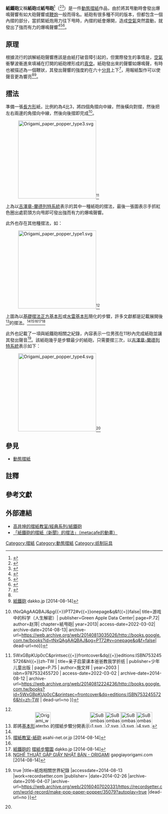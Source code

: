 '''紙鐵砲'''又稱'''紙砲'''或'''紙甩砲'''<ref>{{Cite web |url=http://chc.k12.edu.tw/1003015434/sciclass/classroom/b031.htm |title=甩紙炮 |accessdate=2014-08-13 |work=chc.k12.edu.tw |publisher= |date= |archive-date=2012-10-25 |archive-url=https://web.archive.org/web/20121025233735/http://chc.k12.edu.tw/1003015434/sciclass/classroom/b031.htm |dead-url=yes }}</ref>（{{lang-en|paper popper}}<ref>{{Cite web |url=http://www.momsminivan.com/paper-popper.html |title=paper popper |accessdate=2014-08-13 |work=momsminivan.com |publisher= |date= |archive-date=2020-02-03 |archive-url=https://web.archive.org/web/20200203144432/http://www.momsminivan.com/paper-popper.html |dead-url=no }}</ref><ref>{{Cite web |url=http://scied.unl.edu/pages/sciencedemos/paper%20popper/paper%20popper.htm |title=Triangle Popper |accessdate=2006-12-13 |work=scied.unl.edu |publisher= |date= |deadurl=yes |archiveurl=https://web.archive.org/web/20061218192319/http://scied.unl.edu/pages/sciencedemos/paper%20popper/paper%20popper.htm |archivedate=2006-12-18 }}</ref>）是一件[[動態摺紙|動態]][[摺紙|摺紙]]作品，由於將其甩動時會發出爆鳴聲響有如大砲聲響或[[鞭炮|鞭炮]]一般而得名。紙砲有很多種不同的版本，但都包含一個內摺的部分，當抓緊紙炮用力往下甩時，內摺的紙會爆開，造成[[空氣|空氣]]突然震動，就發出了強而有力的爆鳴聲響<ref>{{Cite web |url=http://content.edu.tw/primary/nature/ks_gc/game/htm/g04.html |title=甩紙砲-教育部-數位學習資源 |accessdate=2014-08-13 |work=content.edu.tw |publisher=中華民國教育部 |date= |archive-url=https://web.archive.org/web/20140812203408/http://content.edu.tw/primary/nature/ks_gc/game/htm/g04.html |archive-date=2014-08-12 |dead-url=yes }}</ref><ref>{{Cite web |url=http://scigame.ntcu.edu.tw/paper/paper-004.html |title=紙砲-國立台中教育大學-科學遊戲實驗室 |accessdate=2014-08-13 |work=scigame.ntcu.edu.tw |publisher=[[國立台中教育大學|國立台中教育大學]] |date= |archive-date=2020-08-05 |archive-url=https://web.archive.org/web/20200805065408/http://scigame.ntcu.edu.tw/paper/paper-004.html |dead-url=no }}</ref><ref name="epochtimes">{{Cite web |url=http://www.epochtimes.com/b5/8/6/26/n2169637.htm |title=【摺紙】紙砲聲聲響 |accessdate=2014-08-13 |work=epochtimes.com |publisher= |date= |archive-date=2021-04-30 |archive-url=https://web.archive.org/web/20210430000356/https://www.epochtimes.com/b5/8/6/26/n2169637.htm |dead-url=no }}</ref>。

== 原理 ==
根據流行的誤解紙砲聲響應該是由紙打破音障引起的，但實際發生的事情是，[[空氣|空氣]]衝擊波衝進來填補在打開的紙砲裡形成的[[真空|真空]]。紙砲發出來的聲響如爆鳴聲，有時也被描述為一個鞭狀，其發出聲響的強度約在六十[[分貝|分貝]]上下<ref name="Science Fair">{{Cite web |url=http://esrv.paps.kh.edu.tw/classpage/UploadDocument/16032_%E7%94%A9%E7%82%AE.pdf |title=紙炮-科展 |accessdate=2014-08-13 |work=esrv.paps.kh.edu.tw |publisher=[[嘉義市|嘉義市]]第26屆科展,  嘉義市政府 |date=2008-05-02 |deadurl=yes |archiveurl=https://web.archive.org/web/20140812205654/http://esrv.paps.kh.edu.tw/classpage/UploadDocument/16032_%E7%94%A9%E7%82%AE.pdf |archivedate=2014-08-12 }}</ref>，用報紙製作可以使聲音更為響亮<ref name="Science Fair"/><ref>[http://dakko.jp/dorakids/old3/tukuru02.html 紙鐵砲] {{Wayback|url=http://dakko.jp/dorakids/old3/tukuru02.html |date=20140801032003 }} dakko.jp [2014-08-14]</ref>。

== 摺法 ==
準備一張[[長方形|長方形]]紙，比例約為4比3，將四個角摺向中線，然後橫向對摺，然後把左右兩邊的角摺向中線，然後向後摺即完成<ref>{{cite book| url=http://books.google.com.tw/books?id{{=}}tNxQAgAAQBAJ&pg{{=}}PT72#v{{=}}onepage&q&f{{=}}false| title=游戏中的科学（人生解密）| publisher=Green Apple Data Center| page=P.72| author=赵萍| chapter=紙甩砲| year=2013| access-date=2022-03-02| archive-date=2014-08-13| archive-url=https://web.archive.org/web/20140813035026/http://books.google.com.tw/books?id=tNxQAgAAQBAJ&pg=PT72#v=onepage&q&f=false| dead-url=no}}</ref>。
:[[File:Origami_paper_popper_type3.svg|250px]]<ref>{{cite book | url=http://books.google.com.tw/books?id{{=}}5WxGBpKUp0cC&printsec{{=}}frontcover&dq{{=}}editions:ISBN7532455726&hl{{=}}zh-TW | title=亲子启蒙课本爸爸教我学折纸 | publisher=少年儿童出版 | page=P.75 | author=施文祥 | year=2003 | isbn=9787532455720 | access-date=2022-03-02 | archive-date=2014-08-12 | archive-url=https://web.archive.org/web/20140812224236/http://books.google.com.tw/books?id=5WxGBpKUp0cC&printsec=frontcover&dq=editions:ISBN7532455726&hl=zh-TW | dead-url=no }}</ref>
上為以[[吉澤章-蘭德列特系統|吉澤章-蘭德列特系統]]表示的其中一種紙砲的摺法，最後一張圖表示手抓紅色圈出處箭頭方向甩即可發出強而有力的爆鳴聲響。

此外也存在其他種摺法，如：
:[[File:Origami_paper_popper_type1.svg|250px]]<ref name="Science Fair"/>

上圖為以[[基礎摺法|基礎摺法]][[基礎摺法#正方基本形|正方基本形]]或[[基礎摺法#水雷基本形|水雷基本形]]簡化的步驟，許多文獻都是記載展開後<ref group="註">即將[[基礎摺法|基本形]][[File:Origami_waterbomb_1.svg|x50px]]的摺紙步驟分開表示[[File:SuBombası1.svg|x50px]][[File:SuBombası2.svg|x50px]][[File:SuBombası3.svg|x50px]][[File:SuBombası4.svg|x50px]]</ref>的摺法。<ref name="Science Fair"/><ref>[http://www.asahi-net.or.jp/~uz4s-mrym/page/origami/sakihin/teppou1.html 摺紙教室-紙砲] {{Wayback|url=http://www.asahi-net.or.jp/~uz4s-mrym/page/origami/sakihin/teppou1.html |date=20160304194736 }} asahi-net.or.jp [2014-08-14]</ref><ref name="epochtimes"/><ref>[http://dakko.jp/dorakids/image/data/tukuru36.pdf 紙鐵砲的] {{Wayback|url=http://dakko.jp/dorakids/image/data/tukuru36.pdf |date=20130908073047 }}[[摺紙步驟圖|摺紙步驟圖]] dakko.jp [2014-08-14]</ref><ref>[http://gapgiayorigami.com/index-2096.html NGHỆ THUẬT GẤP GIẤY NHẬT BẢN - ORIGAMI] {{Wayback|url=http://gapgiayorigami.com/index-2096.html |date=20160309042010 }} gapgiayorigami.com [2014-08-14]</ref>

此外{{en-link|RecordSetter|RecordSetter}}也記載了一項與紙鐵砲相關之紀錄，內容表示一位男孩在11秒內完成紙砲並讓其發出聲音<ref name="RecordSetter">{{Cite web |url=http://recordsetter.com/world-record/make-pop-paper-popper/35079?autoplay{{=}}true |title=紙炮相關世界紀錄 |accessdate=2014-08-13 |work=recordsetter.com |publisher={{en-link|RecordSetter|RecordSetter}} |date=2014-02-26 |archive-date=2016-04-07 |archive-url=https://web.archive.org/web/20160407020331/https://recordsetter.com/world-record/make-pop-paper-popper/35079?autoplay=true |dead-url=no }}</ref>。該紙砲幾乎是步驟最少的紙砲，只需要摺三次，以[[吉澤章-蘭德列特系統|吉澤章-蘭德列特系統]]表示如下：
:[[File:Origami_paper_popper_type4.svg|250px]]<ref name="RecordSetter"/>

== 參見 ==
*[[動態摺紙|動態摺紙]]

== 註釋 ==
<references group="註"/>

== 參考文獻 ==
<references/>

== 外部連結 ==
*[http://www.asahi-net.or.jp/~uz4s-mrym/page/origami/sakihin/teppou1.html 高井坤的摺紙教室/經典系列/紙鐵砲 ] {{Wayback|url=http://www.asahi-net.or.jp/~uz4s-mrym/page/origami/sakihin/teppou1.html |date=20160304194736 }}
*[http://www.metacafe.com/watch/311711/paper_cracker/ 「紙鐵砲的摺紙（新聞）的摺法」（metacafe的動畫）] {{Wayback|url=http://www.metacafe.com/watch/311711/paper_cracker/ |date=20150611065539 }}

{{摺紙}}

[[Category:摺紙|Category:摺紙]]
[[Category:動態摺紙|Category:動態摺紙]]
[[Category:纸制玩具|Category:纸制玩具]]